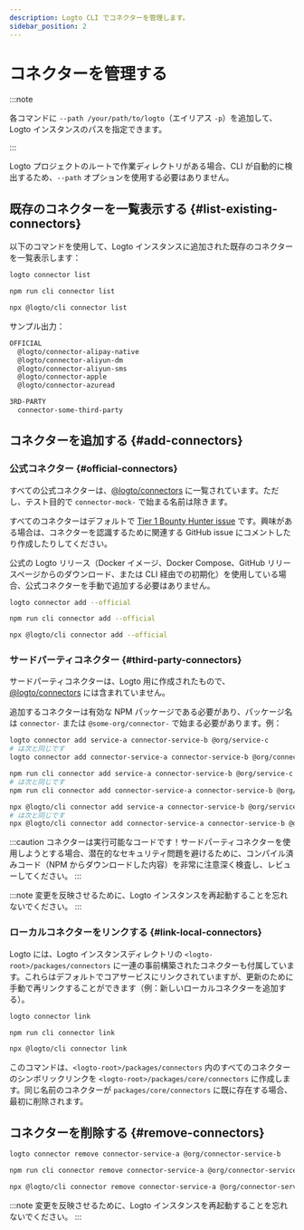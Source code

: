 ```yaml
---
description: Logto CLI でコネクターを管理します。
sidebar_position: 2
---
```



# コネクターを管理する

:::note

各コマンドに `--path /your/path/to/logto`（エイリアス `-p`）を追加して、Logto インスタンスのパスを指定できます。

:::

Logto プロジェクトのルートで作業ディレクトリがある場合、CLI が自動的に検出するため、`--path` オプションを使用する必要はありません。

## 既存のコネクターを一覧表示する \{#list-existing-connectors}

以下のコマンドを使用して、Logto インスタンスに追加された既存のコネクターを一覧表示します：

<Tabs groupId="cmd">

  <TabItem value="cli" label="CLI">

```bash
logto connector list
```

  </TabItem>
  <TabItem value="local" label="Local">

```bash
npm run cli connector list
```

  </TabItem>
  
  <TabItem value="npx" label="npx">

```bash
npx @logto/cli connector list
```

  </TabItem>

</Tabs>

サンプル出力：

```bash
OFFICIAL
  @logto/connector-alipay-native
  @logto/connector-aliyun-dm
  @logto/connector-aliyun-sms
  @logto/connector-apple
  @logto/connector-azuread

3RD-PARTY
  connector-some-third-party
```

## コネクターを追加する \{#add-connectors}

### 公式コネクター \{#official-connectors}

すべての公式コネクターは、[@logto/connectors](https://github.com/logto-io/logto/tree/master/packages/connectors) に一覧されています。ただし、テスト目的で `connector-mock-` で始まる名前は除きます。

<Admonition type="tip" title="コントリビューター募集中！">

すべてのコネクターはデフォルトで [Tier 1 Bounty Hunter issue](https://github.com/logto-io/logto/issues/1861) です。興味がある場合は、コネクターを認識するために関連する GitHub issue にコメントしたり作成したりしてください。

</Admonition>

公式の Logto リリース（Docker イメージ、Docker Compose、GitHub リリースページからのダウンロード、または CLI 経由での初期化）を使用している場合、公式コネクターを手動で追加する必要はありません。

<Tabs groupId="cmd">

  <TabItem value="cli" label="CLI">

```bash
logto connector add --official
```

  </TabItem>
  <TabItem value="local" label="Local">

```bash
npm run cli connector add --official
```

  </TabItem>
  <TabItem value="npx" label="npx">

```bash
npx @logto/cli connector add --official
```

  </TabItem>

</Tabs>

### サードパーティコネクター \{#third-party-connectors}

サードパーティコネクターは、Logto 用に作成されたもので、[@logto/connectors](https://github.com/logto-io/logto/tree/master/packages/connectors) には含まれていません。

追加するコネクターは有効な NPM パッケージである必要があり、パッケージ名は `connector-` または `@some-org/connector-` で始まる必要があります。例：

<Tabs groupId="cmd">

  <TabItem value="cli" label="CLI">

```bash
logto connector add service-a connector-service-b @org/service-c
# は次と同じです
logto connector add connector-service-a connector-service-b @org/connector-service-c
```

  </TabItem>
  <TabItem value="local" label="Local">

```bash
npm run cli connector add service-a connector-service-b @org/service-c
# は次と同じです
npm run cli connector add connector-service-a connector-service-b @org/connector-service-c
```

  </TabItem>
  <TabItem value="npx" label="npx">

```bash
npx @logto/cli connector add service-a connector-service-b @org/service-c
# は次と同じです
npx @logto/cli connector add connector-service-a connector-service-b @org/connector-service-c
```

  </TabItem>

</Tabs>

:::caution
コネクターは実行可能なコードです！サードパーティコネクターを使用しようとする場合、潜在的なセキュリティ問題を避けるために、コンパイル済みコード（NPM からダウンロードした内容）を非常に注意深く検査し、レビューしてください。
:::

:::note
変更を反映させるために、Logto インスタンスを再起動することを忘れないでください。
:::

### ローカルコネクターをリンクする \{#link-local-connectors}

Logto には、Logto インスタンスディレクトリの `<logto-root>/packages/connectors` に一連の事前構築されたコネクターも付属しています。これらはデフォルトでコアサービスにリンクされていますが、更新のために手動で再リンクすることができます（例：新しいローカルコネクターを追加する）。

<Tabs groupId="cmd">

  <TabItem value="cli" label="CLI">

```bash
logto connector link
```

  </TabItem>
  <TabItem value="local" label="Local">

```bash
npm run cli connector link
```

  </TabItem>
  <TabItem value="npx" label="npx">

```bash
npx @logto/cli connector link
```

  </TabItem>

</Tabs>

このコマンドは、`<logto-root>/packages/connectors` 内のすべてのコネクターのシンボリックリンクを `<logto-root>/packages/core/connectors` に作成します。同じ名前のコネクターが `packages/core/connectors` に既に存在する場合、最初に削除されます。

## コネクターを削除する \{#remove-connectors}

<Tabs groupId="cmd">

  <TabItem value="cli" label="CLI">

```bash
logto connector remove connector-service-a @org/connector-service-b
```

  </TabItem>
  <TabItem value="local" label="Local">

```bash
npm run cli connector remove connector-service-a @org/connector-service-b
```

  </TabItem>
  <TabItem value="npx" label="npx">

```bash
npx @logto/cli connector remove connector-service-a @org/connector-service-b
```

  </TabItem>

</Tabs>

:::note
変更を反映させるために、Logto インスタンスを再起動することを忘れないでください。
:::
